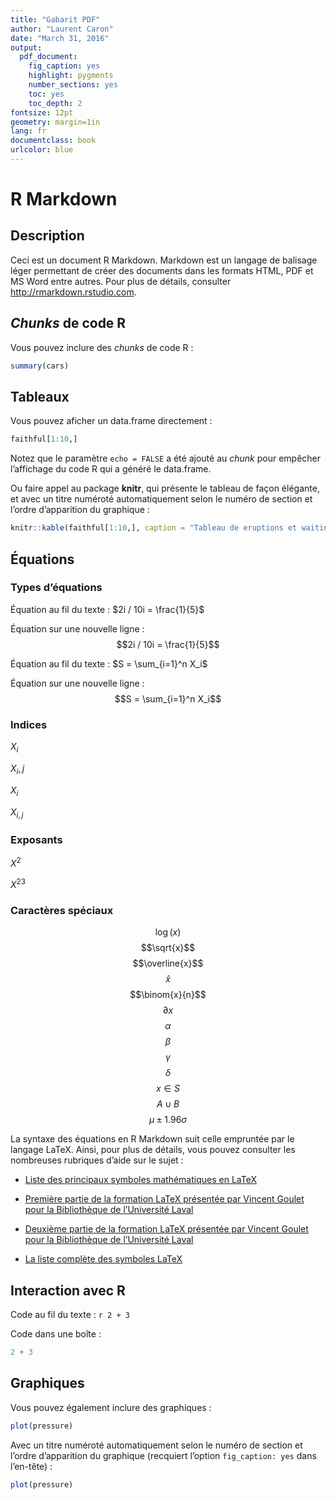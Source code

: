 ```yaml
---
title: "Gabarit PDF"
author: "Laurent Caron"
date: "March 31, 2016"
output:
  pdf_document:
    fig_caption: yes
    highlight: pygments
    number_sections: yes
    toc: yes
    toc_depth: 2
fontsize: 12pt
geometry: margin=1in
lang: fr
documentclass: book
urlcolor: blue
---
```


# R Markdown

## Description

Ceci est un document R Markdown. Markdown est un langage de balisage léger permettant de créer des documents dans les formats HTML, PDF et MS Word entre autres. Pour plus de détails, consulter <http://rmarkdown.rstudio.com>.

## _Chunks_ de code R

Vous pouvez inclure des _chunks_ de code R :

```r
summary(cars)
```

## Tableaux

Vous pouvez aficher un data.frame directement :

```r
faithful[1:10,]
```

Notez que le paramètre `echo = FALSE` a été ajouté au _chunk_ pour empêcher l'affichage du code R qui a généré le data.frame.

Ou faire appel au package **knitr**, qui présente le tableau de façon élégante, et avec un titre numéroté automatiquement selon le numéro de section et l'ordre d'apparition du graphique :

```r
knitr::kable(faithful[1:10,], caption = "Tableau de eruptions et waiting")
```


## Équations

### Types d'équations

Équation au fil du texte : $2i / 10i = \frac{1}{5}$

Équation sur une nouvelle ligne : $$2i / 10i = \frac{1}{5}$$

Équation au fil du texte : $S = \sum_{i=1}^n X_i$

Équation sur une nouvelle ligne : $$S = \sum_{i=1}^n X_i$$

### Indices

$X_i$

$X_i,j$

$X_{i}$

$X_{i,j}$

### Exposants

$X^2$

${X^2}^3$

### Caractères spéciaux

$$\log{(x)}$$
$$\sqrt{x}$$
$$\overline{x}$$
$$\hat{x}$$
$$\binom{x}{n}$$
$$\partial{x}$$
$$\alpha$$
$$\beta$$
$$\gamma$$
$$\delta$$
$$x \in S$$
$$A \cup B$$
$$\mu \pm 1.96 \sigma$$

La syntaxe des équations en R Markdown suit celle empruntée par le langage LaTeX. Ainsi, pour plus de détails, vous pouvez consulter les nombreuses rubriques d'aide sur le sujet  :

- [Liste des principaux symboles mathématiques en LaTeX](http://web.ift.uib.no/Teori/KURS/WRK/TeX/symALL.html)

- [Première partie de la formation LaTeX présentée par Vincent Goulet pour la Bibliothèque de l’Université Laval](http://ctan.math.ca/tex-archive/info/formation-latex-ul/formation_latex_UL-partie_1.pdf)

- [Deuxième partie de la formation LaTeX présentée par Vincent Goulet pour la Bibliothèque de l’Université Laval](http://ctan.mirror.rafal.ca/info/formation-latex-ul/formation_latex_UL-partie_2.pdf)

- [La liste complète des symboles LaTeX](http://mirror.its.dal.ca/ctan/info/symbols/comprehensive/symbols-letter.pdf)

## Interaction avec R

Code au fil du texte : `r 2 + 3`

Code dans une boîte : 
```r
2 + 3
```


## Graphiques

Vous pouvez également inclure des graphiques :

```r
plot(pressure)
```

Avec un titre numéroté automatiquement selon le numéro de section et l'ordre d'apparition du graphique (recquiert l'option `fig_caption: yes` dans l'en-tête) :

```r
plot(pressure)
```